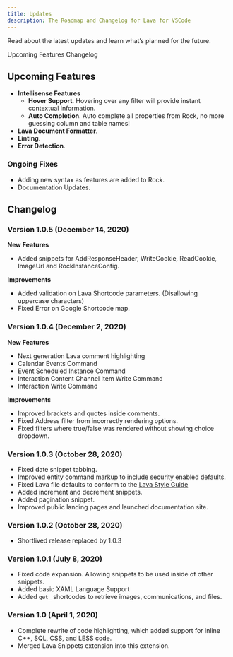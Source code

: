 ```yaml
---
title: Updates
description: The Roadmap and Changelog for Lava for VSCode
---
```


<PageDescription>

Read about the latest updates and learn what’s planned for the future.

</PageDescription>

<AnchorLinks>
  <AnchorLink>Upcoming Features</AnchorLink>
  <AnchorLink>Changelog</AnchorLink>
</AnchorLinks>

## Upcoming Features

- **Intellisense Features**
  - **Hover Support**. Hovering over any filter will provide instant contextual information.
  - **Auto Completion**. Auto complete all properties from Rock, no more guessing column and table names!
- **Lava Document Formatter**.
- **Linting**.
- **Error Detection**.

### Ongoing Fixes
- Adding new syntax as features are added to Rock.
- Documentation Updates.

## Changelog

### Version 1.0.5 (December 14, 2020)

**New Features**

- Added snippets for AddResponseHeader, WriteCookie, ReadCookie, ImageUrl and RockInstanceConfig.

**Improvements**

- Added validation on Lava Shortcode parameters. (Disallowing uppercase characters)
- Fixed Error on Google Shortcode map.


### Version 1.0.4 (December 2, 2020)

**New Features**

- Next generation Lava comment highlighting
- Calendar Events Command
- Event Scheduled Instance Command
- Interaction Content Channel Item Write Command
- Interaction Write Command

**Improvements**

- Improved brackets and quotes inside comments.
- Fixed Address filter from incorrectly rendering options.
- Fixed filters where true/false was rendered without showing choice dropdown.

### Version 1.0.3 (October 28, 2020)
- Fixed date snippet tabbing.
- Improved entity command markup to include security enabled defaults.
- Fixed Lava file defaults to conform to the [Lava Style Guide](https://community.rockrms.com/lava/style)
- Added increment and decrement snippets.
- Added pagination snippet.
- Improved public landing pages and launched documentation site.

### Version 1.0.2 (October 28, 2020)
- Shortlived release replaced by 1.0.3

### Version 1.0.1 (July 8, 2020)
- Fixed code expansion. Allowing snippets to be used inside of other snippets.
- Added basic XAML Language Support
- Added `get_` shortcodes to retrieve images, communications, and files.


### Version 1.0 (April 1, 2020)
- Complete rewrite of code highlighting, which added support for inline C++, SQL, CSS, and LESS code.
- Merged Lava Snippets extension into this extension.